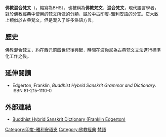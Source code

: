 '''佛教混合梵文'''（{{lang-en|Buddhist Hybrid Sanskrit}}，縮寫為BHS），也被稱為'''佛教梵文'''、'''混合梵文'''，現代語言學者，對於[[佛經|佛教經典]]中使用的[[梵文|梵文]]所做的分類，屬於[[中古印度-雅利安語|中古印度-雅利安語]]的分支。它大致上類似於古典梵文，但是混入了許多俗語方言。

==歷史==
佛教混合梵文，約在西元前四世紀後興起，時間在[[波你尼|波你尼]]為古典梵文文法進行標準化工作之後。

==延伸閱讀==
{{refbegin}}
* Edgerton, Franklin, ''Buddhist Hybrid Sanskrit Grammar and Dictionary''. ISBN 81-215-1110-0
{{refend}}

==外部連結==
*[https://web.archive.org/web/20110814204822/http://doc.thanhsiang.org/Online_Dic/Buddhist_Hybrid_Sanskrit_Dictionary/index1.html#o Buddhist Hybrid Sanskrit Dictionary (Franklin Edgerton)]

{{Old and Middle Indo-Aryan|state=autocollapse}}
{{Buddhism topics}}
{{DEFAULTSORT:梵文, 佛教}}
[[Category:印度-雅利安语支|Category:印度-雅利安语支]]
[[Category:佛教經典|Category:佛教經典]]
[[Category:梵語|]]